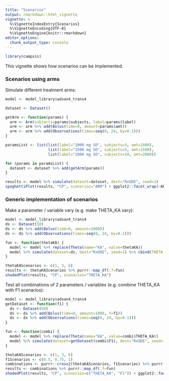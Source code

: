 ```yaml
---
title: "Scenarios"
output: rmarkdown::html_vignette
vignette: >
  %\VignetteIndexEntry{Scenarios}
  %\VignetteEncoding{UTF-8}
  %\VignetteEngine{knitr::rmarkdown}
editor_options: 
  chunk_output_type: console
---
```


```r
library(campsis)
```

This vignette shows how scenarios can be implemented.

### Scenarios using arms

Simulate different treatment arms:

```r
model <- model_library$advan4_trans4

dataset <- Dataset()

getArm <- function(params) {
  arm <- Arm(subjects=params$subjects, label=params$label)
  arm <- arm %>% add(Bolus(time=0, amount=params$amt))
  arm <- arm %>% add(Observations(times=seq(0, 24, by=0.1))) 
}

paramsList <- list(list(label="1000 mg SD", subjects=3, amt=1000),
                   list(label="1500 mg SD", subjects=5, amt=1500),
                   list(label="2000 mg SD", subjects=10, amt=2000))

for (params in paramsList) {
  dataset <- dataset %>% add(getArm(params))
}

results <- model %>% simulate(dataset=dataset, dest="RxODE", seed=1)
spaghettiPlot(results, "CP", scenarios="ARM") + ggplot2::facet_wrap(~ARM)
```

### Generic implementation of scenarios

Make a parameter / variable vary (e.g. make THETA_KA vary):

```r
model <- model_library$advan4_trans4
ds <- Dataset(50)
ds <- ds %>% add(Bolus(time=0, amount=1000))
ds <- ds %>% add(Observations(times=seq(0, 24, by=0.1))) 

fun <- function(thetaKA) {
  model <- model %>% replace(Theta(name="KA", value=thetaKA))
  model %>% simulate(dataset=ds, dest="RxODE", seed=1) %>% cbind(THETA_KA=thetaKA)
}

thetaKAScenarios <- c(1, 3, 6)
results <- thetaKAScenarios %>% purrr::map_df(.f=fun)
shadedPlot(results, "CP", scenarios="THETA_KA")
```

Test all combinations of 2 parameters / variables (e.g. combine THETA_KA with F1 scenarios):

```r
model <- model_library$advan4_trans4
getDataset <- function(f1) {
  ds <- Dataset(50)
  ds <- ds %>% add(Bolus(time=0, amount=1000, f=f1))
  ds <- ds %>% add(Observations(times=seq(0, 24, by=0.1)))
}

fun <- function(combi) {
  model <- model %>% replace(Theta(name="KA", value=combi$THETA_KA))
  model %>% simulate(dataset=getDataset(combi$F1), dest="RxODE", seed=1) %>% cbind(THETA_KA=combi$THETA_KA, F1=combi$F1)
}

thetaKAScenarios <- c(1, 3, 6)
f1Scenarios <- c(0.5, 0.75, 1)
combinations <- purrr::cross2(thetaKAScenarios, f1Scenarios) %>% purrr::map(setNames, c("THETA_KA", "F1"))
results <- combinations %>% purrr::map_df(.f=fun)
shadedPlot(results, "CP", scenarios=c("THETA_KA", "F1")) + ggplot2::facet_grid(THETA_KA~F1)
```
